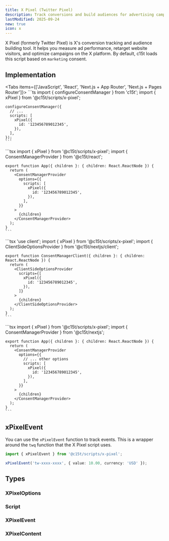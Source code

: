 ```yaml
---
title: X Pixel (Twitter Pixel)
description: Track conversions and build audiences for advertising campaigns on X (formerly Twitter).
lastModified: 2025-09-24
new: true
icon: x
---
```


X Pixel (formerly Twitter Pixel) is X's conversion tracking and audience building tool. It helps you measure ad performance, retarget website visitors, and optimize campaigns on the X platform. By default, c15t loads this script based on `marketing` consent.

## Implementation

<Tabs items={['JavaScript', 'React', 'Next.js + App Router', 'Next.js + Pages Router']}>
  <Tab value="JavaScript">
    ```ts
    import { configureConsentManager } from 'c15t';
    import { xPixel } from '@c15t/scripts/x-pixel';

    configureConsentManager({
      // ... 
      scripts: [
        xPixel({
          id: '123456789012345',
        }),
      ],
    });
    ```
  </Tab>

  <Tab value="React">
    ```tsx
    import { xPixel } from '@c15t/scripts/x-pixel';
    import { ConsentManagerProvider } from '@c15t/react';

    export function App({ children }: { children: React.ReactNode }) { 
      return (
        <ConsentManagerProvider
          options={{
            scripts: [
              xPixel({
                id: '123456789012345',
              }),
            ],
          }}
        >
          {children}
        </ConsentManagerProvider>
      );
    }
    ```
  </Tab>

  <Tab value="Next.js + App Router">
    ```tsx
    'use client';
    import { xPixel } from '@c15t/scripts/x-pixel';
    import { ClientSideOptionsProvider } from '@c15t/nextjs/client';

    export function ConsentManagerClient({ children }: { children: React.ReactNode }) { 
      return (
        <ClientSideOptionsProvider
          scripts={[
            xPixel({
              id: '123456789012345',
            }),
          ]}
        >
          {children}
        </ClientSideOptionsProvider>
      );
    }
    ```
  </Tab>

  <Tab value="Next.js + Pages Router">
    ```tsx
    import { xPixel } from '@c15t/scripts/x-pixel';
    import { ConsentManagerProvider } from '@c15t/nextjs';

    export function App({ children }: { children: React.ReactNode }) { 
      return (
        <ConsentManagerProvider
          options={{
            // ... other options
            scripts: [
              xPixel({
                id: '123456789012345',
              }),
            ],
          }}
        >
          {children}
        </ConsentManagerProvider>
      );
    }
    ```
  </Tab>
</Tabs>

## xPixelEvent

You can use the `xPixelEvent` function to track events. This is a wrapper around the `twq` function that the X Pixel script uses.

```ts
import { xPixelEvent } from '@c15t/scripts/x-pixel';

xPixelEvent('tw-xxxx-xxxx', { value: 10.00, currency: 'USD' });
```

## Types

### XPixelOptions

<AutoTypeTable path="./packages/scripts/src/x-pixel.ts" name="XPixelOptions" />

### Script

<AutoTypeTable path="./packages/core/src/libs/script-loader/types.ts" name="Script" />

### XPixelEvent

<AutoTypeTable path="./packages/scripts/src/x-pixel.ts" name="XPixelEvent" />

### XPixelContent

<AutoTypeTable path="./packages/scripts/src/x-pixel.ts" name="XPixelContent" />
